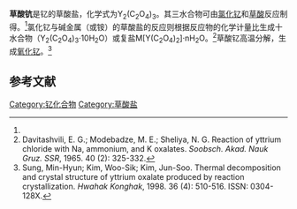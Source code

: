 {{Chembox
| Name = 
| NameEn = 
| ImageFile = yttrium oxalate.png
|  ImageSize = 
|  ImageAlt = 
| IUPACName = 
| IUPACNameZh = 
| OtherNames = 
| Section1 = {{Chembox Identifiers
|   CASNo = 867-68-5
|   CASNo_Ref = {{cascite|correct|CAS}}
|   PubChem = 
|   SMILES = [Y+3].[Y+3].[O-]C(=O)C(=O)[O-].[O-]C(=O)C(=O)[O-].[O-]C(=O)C(=O)[O-] }}
| Section2 = {{Chembox Properties
|   Formula = Y<sub>2</sub>(C<sub>2</sub>O<sub>4</sub>)<sub>3</sub>
|   MolarMass = 
|   Appearance = 无色晶体
|   Density = 
|   MeltingPt = 
|   BoilingPt = 
|   Solubility = 难溶 }}
| Section3 = {{Chembox Hazards
|   MainHazards = 
|   FlashPt = 
|   Autoignition =  }}
}}
'''草酸钪'''是钇的草酸盐，化学式为Y<sub>2</sub>(C<sub>2</sub>O<sub>4</sub>)<sub>3</sub>。其三水合物可由[[氯化钇|氯化钇]]和[[草酸|草酸]]反应制得。<ref name=Sung />氯化钇与碱金属（或铵）的草酸盐的反应则根据反应物的化学计量比生成十水合物（Y<sub>2</sub>(C<sub>2</sub>O<sub>4</sub>)<sub>3</sub>·10H<sub>2</sub>O）或复盐M[Y(C<sub>2</sub>O<sub>4</sub>)<sub>2</sub>]·nH<sub>2</sub>O。<ref>Davitashvili, E. G.; Modebadze, M. E.; Sheliya, N. G. Reaction of yttrium chloride with Na, ammonium, and K oxalates{{ru}}. ''Soobsch. Akad. Nauk Gruz. SSR'', 1965. 40 (2): 325-332.</ref>草酸钇高温分解，生成[[氧化钇|氧化钇]]。<ref name=Sung>Sung, Min-Hyun; Kim, Woo-Sik; Kim, Jun-Soo. Thermal decomposition and crystal structure of yttrium oxalate produced by reaction crystallization{{ko}}. ''Hwahak Konghak'', 1998. 36 (4): 510-516. ISSN: 0304-128X.</ref>

==参考文献==
{{reflist}}
{{钇化合物}}
{{草酸盐}}

[[Category:钇化合物|Category:钇化合物]]
[[Category:草酸盐|Category:草酸盐]]
